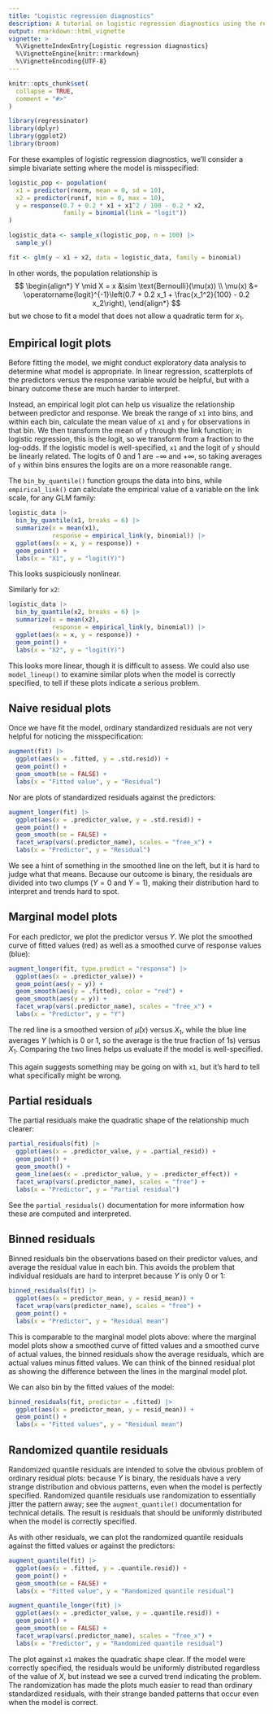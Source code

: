 ```yaml
---
title: "Logistic regression diagnostics"
description: A tutorial on logistic regression diagnostics using the regressinator.
output: rmarkdown::html_vignette
vignette: >
  %\VignetteIndexEntry{Logistic regression diagnostics}
  %\VignetteEngine{knitr::rmarkdown}
  %\VignetteEncoding{UTF-8}
---
```


```r
knitr::opts_chunk$set(
  collapse = TRUE,
  comment = "#>"
)
```

```r
library(regressinator)
library(dplyr)
library(ggplot2)
library(broom)
```

For these examples of logistic regression diagnostics, we'll consider a simple
bivariate setting where the model is misspecified:

```r
logistic_pop <- population(
  x1 = predictor(rnorm, mean = 0, sd = 10),
  x2 = predictor(runif, min = 0, max = 10),
  y = response(0.7 + 0.2 * x1 + x1^2 / 100 - 0.2 * x2,
               family = binomial(link = "logit"))
)

logistic_data <- sample_x(logistic_pop, n = 100) |>
  sample_y()

fit <- glm(y ~ x1 + x2, data = logistic_data, family = binomial)
```

In other words, the population relationship is
$$
\begin{align*}
Y \mid X = x &\sim \text{Bernoulli}(\mu(x)) \\
\mu(x) &= \operatorname{logit}^{-1}\left(0.7 + 0.2 x_1 + \frac{x_1^2}{100} - 0.2
x_2\right),
\end{align*}
$$
but we chose to fit a model that does not allow a quadratic term for $x_1$.

## Empirical logit plots

Before fitting the model, we might conduct exploratory data analysis to
determine what model is appropriate. In linear regression, scatterplots of the
predictors versus the response variable would be helpful, but with a binary
outcome these are much harder to interpret.

Instead, an empirical logit plot can help us visualize the relationship between
predictor and response. We break the range of `x1` into bins, and within each
bin, calculate the mean value of `x1` and `y` for observations in that bin. We
then transform the mean of `y` through the link function; in logistic
regression, this is the logit, so we transform from a fraction to the log-odds.
If the logistic model is well-specified, `x1` and the logit of `y` should be
linearly related. The logits of 0 and 1 are $-\infty$ and $+\infty$, so taking
averages of `y` within bins ensures the logits are on a more reasonable range.

The `bin_by_quantile()` function groups the data into bins, while
`empirical_link()` can calculate the empirical value of a variable on the link
scale, for any GLM family:

```r
logistic_data |>
  bin_by_quantile(x1, breaks = 6) |>
  summarize(x = mean(x1),
            response = empirical_link(y, binomial)) |>
  ggplot(aes(x = x, y = response)) +
  geom_point() +
  labs(x = "X1", y = "logit(Y)")
```

This looks suspiciously nonlinear.

Similarly for `x2`:

```r
logistic_data |>
  bin_by_quantile(x2, breaks = 6) |>
  summarize(x = mean(x2),
            response = empirical_link(y, binomial)) |>
  ggplot(aes(x = x, y = response)) +
  geom_point() +
  labs(x = "X2", y = "logit(Y)")
```

This looks more linear, though it is difficult to assess. We could also use
`model_lineup()` to examine similar plots when the model is correctly specified,
to tell if these plots indicate a serious problem.

## Naive residual plots

Once we have fit the model, ordinary standardized residuals are not very helpful
for noticing the misspecification:

```r
augment(fit) |>
  ggplot(aes(x = .fitted, y = .std.resid)) +
  geom_point() +
  geom_smooth(se = FALSE) +
  labs(x = "Fitted value", y = "Residual")
```

Nor are plots of standardized residuals against the predictors:

```r
augment_longer(fit) |>
  ggplot(aes(x = .predictor_value, y = .std.resid)) +
  geom_point() +
  geom_smooth(se = FALSE) +
  facet_wrap(vars(.predictor_name), scales = "free_x") +
  labs(x = "Predictor", y = "Residual")
```

We see a hint of something in the smoothed line on the left, but it is hard to
judge what that means. Because our outcome is binary, the residuals are divided
into two clumps ($Y = 0$ and $Y = 1$), making their distribution hard to
interpret and trends hard to spot.

## Marginal model plots

For each predictor, we plot the predictor versus $Y$. We plot the smoothed curve
of fitted values (red) as well as a smoothed curve of response values (blue):

```r
augment_longer(fit, type.predict = "response") |>
  ggplot(aes(x = .predictor_value)) +
  geom_point(aes(y = y)) +
  geom_smooth(aes(y = .fitted), color = "red") +
  geom_smooth(aes(y = y)) +
  facet_wrap(vars(.predictor_name), scales = "free_x") +
  labs(x = "Predictor", y = "Y")
```

The red line is a smoothed version of $\hat \mu(x)$ versus $X_1$, while the blue
line averages $Y$ (which is 0 or 1, so the average is the true fraction of 1s)
versus $X_1$. Comparing the two lines helps us evaluate if the model is
well-specified.

This again suggests something may be going on with `x1`, but it's hard to tell
what specifically might be wrong.

## Partial residuals

The partial residuals make the quadratic shape of the relationship much clearer:

```r
partial_residuals(fit) |>
  ggplot(aes(x = .predictor_value, y = .partial_resid)) +
  geom_point() +
  geom_smooth() +
  geom_line(aes(x = .predictor_value, y = .predictor_effect)) +
  facet_wrap(vars(.predictor_name), scales = "free") +
  labs(x = "Predictor", y = "Partial residual")
```

See the `partial_residuals()` documentation for more information how these are
computed and interpreted.

## Binned residuals

Binned residuals bin the observations based on their predictor values, and
average the residual value in each bin. This avoids the problem that individual
residuals are hard to interpret because $Y$ is only 0 or 1:

```r
binned_residuals(fit) |>
  ggplot(aes(x = predictor_mean, y = resid_mean)) +
  facet_wrap(vars(predictor_name), scales = "free") +
  geom_point() +
  labs(x = "Predictor", y = "Residual mean")
```

This is comparable to the marginal model plots above: where the marginal model
plots show a smoothed curve of fitted values and a smoothed curve of actual
values, the binned residuals show the average residuals, which are actual values
minus fitted values. We can think of the binned residual plot as showing the
difference between the lines in the marginal model plot.

We can also bin by the fitted values of the model:

```r
binned_residuals(fit, predictor = .fitted) |>
  ggplot(aes(x = predictor_mean, y = resid_mean)) +
  geom_point() +
  labs(x = "Fitted values", y = "Residual mean")
```

## Randomized quantile residuals

Randomized quantile residuals are intended to solve the obvious problem of
ordinary residual plots: because $Y$ is binary, the residuals have a very
strange distribution and obvious patterns, even when the model is perfectly
specified. Randomized quantile residuals use randomization to essentially jitter
the pattern away; see the `augment_quantile()` documentation for technical
details. The result is residuals that should be uniformly distributed when the
model is correctly specified.

As with other residuals, we can plot the randomized quantile residuals against
the fitted values or against the predictors:

```r
augment_quantile(fit) |>
  ggplot(aes(x = .fitted, y = .quantile.resid)) +
  geom_point() +
  geom_smooth(se = FALSE) +
  labs(x = "Fitted value", y = "Randomized quantile residual")
```

```r
augment_quantile_longer(fit) |>
  ggplot(aes(x = .predictor_value, y = .quantile.resid)) +
  geom_point() +
  geom_smooth(se = FALSE) +
  facet_wrap(vars(.predictor_name), scales = "free_x") +
  labs(x = "Predictor", y = "Randomized quantile residual")
```

The plot against `x1` makes the quadratic shape clear. If the model were
correctly specified, the residuals would be uniformly distributed regardless of
the value of $X$, but instead we see a curved trend indicating the problem. The
randomization has made the plots much easier to read than ordinary standardized
residuals, with their strange banded patterns that occur even when the model is
correct.
